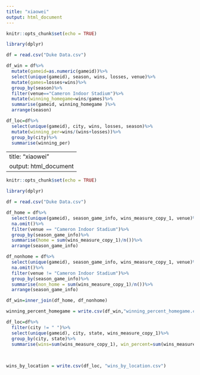 ```yaml
---
title: "xiaowei"
output: html_document
---
```


```r
knitr::opts_chunk$set(echo = TRUE)
```
```r
library(dplyr)
```

```r
df = read.csv("Duke Data.csv")
```

```r
df_win = df%>%
  mutate(gameid=as.numeric(gameid))%>%
  select(unique(gameid), season, wins, losses, venue)%>%
  mutate(games=losses+wins)%>%
  group_by(season)%>%
  filter(venue=="Cameron Indoor Stadium")%>%
  mutate(winning_homegame=wins/games)%>%
  summarise(gameid, winning_homegame )%>%
  arrange(season)
```

```r
df_loc=df%>%
  select(unique(gameid), city, wins, losses, season)%>%
  mutate(winning_per=wins/(wins+losses))%>%
  group_by(city)%>%
  summarise(winning_per)
```

---
title: "xiaowei"
output: html_document
---

```r
knitr::opts_chunk$set(echo = TRUE)
```
```r
library(dplyr)
```

```r
df = read.csv("Duke Data.csv")
```

```r
df_home = df%>%
  select(unique(gameid), season_game_info, wins_measure_copy_1, venue)%>%
  na.omit()%>%
  filter(venue == "Cameron Indoor Stadium")%>%
  group_by(season_game_info)%>%
  summarise(home = sum(wins_measure_copy_1)/n())%>%
  arrange(season_game_info)

df_nonhome = df%>%
  select(unique(gameid), season_game_info, wins_measure_copy_1, venue)%>%
  na.omit()%>%
  filter(venue != "Cameron Indoor Stadium")%>%
  group_by(season_game_info)%>%
  summarise(non_home = sum(wins_measure_copy_1)/n())%>%
  arrange(season_game_info)

df_win=inner_join(df_home, df_nonhome)

winning_percent_homegame = write.csv(df_win,"winning_percent_homegame.csv")
```

```r
df_loc=df%>%
  filter(city != " ")%>%
  select(unique(gameid), city, state, wins_measure_copy_1)%>%
  group_by(city, state)%>%
  summarise(wins=sum(wins_measure_copy_1), win_percent=sum(wins_measure_copy_1)/n())
  
  

wins_by_location = write.csv(df_loc, "wins_by_location.csv")
```

